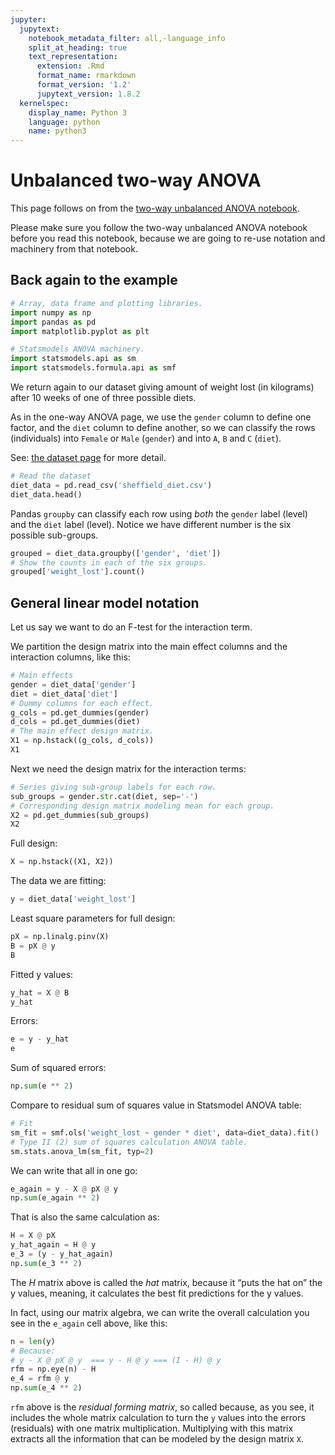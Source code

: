 ```yaml
---
jupyter:
  jupytext:
    notebook_metadata_filter: all,-language_info
    split_at_heading: true
    text_representation:
      extension: .Rmd
      format_name: rmarkdown
      format_version: '1.2'
      jupytext_version: 1.8.2
  kernelspec:
    display_name: Python 3
    language: python
    name: python3
---
```


# Unbalanced two-way ANOVA

This page follows on from the [two-way unbalanced ANOVA
notebook](./twoway_unbalanced.ipynb).

Please make sure you follow the two-way unbalanced ANOVA notebook before you read this notebook, because we are going to re-use notation and machinery
from that notebook.

## Back again to the example


```python
# Array, data frame and plotting libraries.
import numpy as np
import pandas as pd
import matplotlib.pyplot as plt

# Statsmodels ANOVA machinery.
import statsmodels.api as sm
import statsmodels.formula.api as smf
```

We return again to our dataset giving amount of weight lost (in kilograms)
after 10 weeks of one of three possible diets.

As in the one-way ANOVA page, we use the `gender` column to define one factor,
and the `diet` column to define another, so we can classify the rows
(individuals) into `Female` or `Male` (`gender`) and into `A`, `B` and `C`
(`diet`).

See: [the dataset page](https://github.com/odsti/datasets/tree/master/sheffield_diet) for more detail.

```python
# Read the dataset
diet_data = pd.read_csv('sheffield_diet.csv')
diet_data.head()
```

Pandas `groupby` can classify each row using *both* the `gender` label (level) and the `diet` label (level).  Notice we have different number is the six possible sub-groups.

```python
grouped = diet_data.groupby(['gender', 'diet'])
# Show the counts in each of the six groups.
grouped['weight_lost'].count()
```

## General linear model notation

Let us say we want to do an F-test for the interaction term.

We partition the design matrix into the main effect columns and the interaction columns, like this:

```python
# Main effects
gender = diet_data['gender']
diet = diet_data['diet']
# Dummy columns for each effect.
g_cols = pd.get_dummies(gender)
d_cols = pd.get_dummies(diet)
# The main effect design matrix.
X1 = np.hstack((g_cols, d_cols))
X1
```

Next we need the design matrix for the interaction terms:

```python
# Series giving sub-group labels for each row.
sub_groups = gender.str.cat(diet, sep='-')
# Corresponding design matrix modeling mean for each group.
X2 = pd.get_dummies(sub_groups)
X2
```

Full design:

```python
X = np.hstack((X1, X2))
```

The data we are fitting:

```python
y = diet_data['weight_lost']
```

Least square parameters for full design:

```python
pX = np.linalg.pinv(X)
B = pX @ y
B
```

Fitted y values:

```python
y_hat = X @ B
y_hat
```

Errors:

```python
e = y - y_hat
e
```

Sum of squared errors:

```python
np.sum(e ** 2)
```

Compare to residual sum of squares value in Statsmodel ANOVA table:

```python
# Fit
sm_fit = smf.ols('weight_lost ~ gender * diet', data=diet_data).fit()
# Type II (2) sum of squares calculation ANOVA table.
sm.stats.anova_lm(sm_fit, typ=2)
```

We can write that all in one go:

```python
e_again = y - X @ pX @ y
np.sum(e_again ** 2)
```

That is also the same calculation as:

```python
H = X @ pX
y_hat_again = H @ y
e_3 = (y - y_hat_again)
np.sum(e_3 ** 2)
```

The $H$ matrix above is called the *hat* matrix, because it "puts the hat on"
the y values, meaning, it calculates the best fit predictions for the y values.


In fact, using our matrix algebra, we can write the overall calculation you see in the `e_again` cell above, like this:

```python
n = len(y)
# Because:
# y - X @ pX @ y  === y - H @ y === (I - H) @ y
rfm = np.eye(n) - H
e_4 = rfm @ y
np.sum(e_4 ** 2)
```

`rfm` above is the *residual forming matrix*, so called because, as you see, it includes the whole matrix calculation to turn the `y` values into the errors (residuals) with one matrix multiplication.  Multiplying with this matrix extracts all the information that can be modeled by the design matrix `X`.

```python

```
